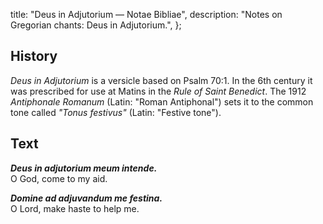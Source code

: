   title: "Deus in Adjutorium — Notae Bibliae",
  description: "Notes on Gregorian chants: Deus in Adjutorium.",
};

<Initial text="Deus in Adjutorium" />

## History

*Deus in Adjutorium* is a versicle based on Psalm 70:1. In the 6th century it was prescribed for use at Matins in the *Rule of Saint Benedict*. The 1912 *Antiphonale Romanum* (Latin: "Roman Antiphonal") sets it to the common tone called *"Tonus festivus"* (Latin: "Festive tone").

## Text

***Deus in adjutorium meum intende.***<br/>
O God, come to my aid.

***Domine ad adjuvandum me festina.***<br/>
O Lord, make haste to help me.
